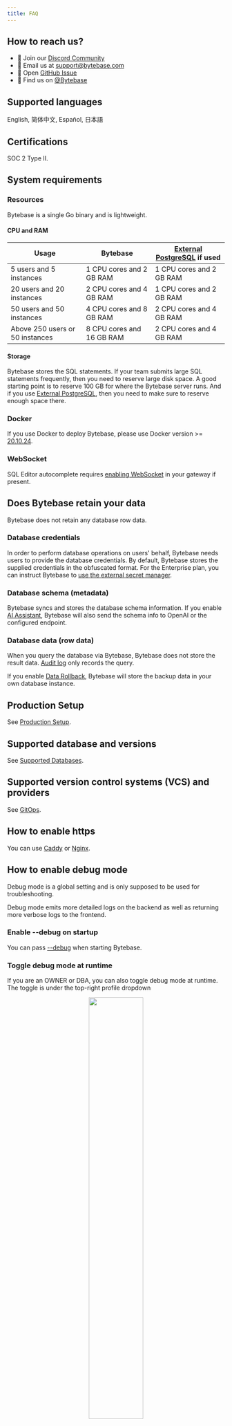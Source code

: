 ```yaml
---
title: FAQ
---
```


## How to reach us?

- 💬 Join our [Discord Community](https://discord.gg/huyw7gRsyA)
- 📧 Email us at [support@bytebase.com](mailto:support@bytebase.com)
- 🎫 Open [GitHub Issue](https://github.com/bytebase/bytebase/issues)
- 🤠 Find us on [@Bytebase](https://twitter.com/bytebase)

## Supported languages

English, 简体中文, Español, 日本語

## Certifications

SOC 2 Type II.

## System requirements

### Resources

Bytebase is a single Go binary and is lightweight.

#### CPU and RAM

| Usage                           | Bytebase                  | [External PostgreSQL](/get-started/install/external-postgres/) if used |
| ------------------------------- | ------------------------- | ---------------------------------------------------------------------- |
| 5 users and 5 instances         | 1 CPU cores and 2 GB RAM  | 1 CPU cores and 2 GB RAM                                               |
| 20 users and 20 instances       | 2 CPU cores and 4 GB RAM  | 1 CPU cores and 2 GB RAM                                               |
| 50 users and 50 instances       | 4 CPU cores and 8 GB RAM  | 2 CPU cores and 4 GB RAM                                               |
| Above 250 users or 50 instances | 8 CPU cores and 16 GB RAM | 2 CPU cores and 4 GB RAM                                               |

#### Storage

Bytebase stores the SQL statements. If your team submits large SQL statements frequently,
then you need to reserve large disk space. A good starting point is to reserve 100 GB for where
the Bytebase server runs. And if you use [External PostgreSQL](/get-started/install/external-postgres/),
then you need to make sure to reserve enough space there.

### Docker

If you use Docker to deploy Bytebase, please use Docker version >= [20.10.24](https://docs.docker.com/engine/release-notes/20.10/).

### WebSocket

SQL Editor autocomplete requires [enabling WebSocket](/get-started/deploy-with-docker/#enable-websocket-for-sql-editor) in your gateway if present.

## Does Bytebase retain your data

Bytebase does not retain any database row data.

### Database credentials

In order to perform database operations on users' behalf, Bytebase needs users to provide the database credentials.
By default, Bytebase stores the supplied credentials in the obfuscated format. For the Enterprise plan, you can
instruct Bytebase to [use the external secret manager](/get-started/instance/#use-secret-manager).

### Database schema (metadata)

Bytebase syncs and stores the database schema information. If you enable [AI Assistant](/ai-assistant/),
Bytebase will also send the schema info to OpenAI or the configured endpoint.

### Database data (row data)

When you query the database via Bytebase, Bytebase does not store the result data. [Audit log](/security/audit-log/)
only records the query.

If you enable [Data Rollback](/change-database/rollback-data-changes/), Bytebase will store the backup data in your
own database instance.

## Production Setup

See [Production Setup](/get-started/production-setup/).

## Supported database and versions

See [Supported Databases](/introduction/supported-databases).

## Supported version control systems (VCS) and providers

See [GitOps](/vcs-integration/overview).

## How to enable https

You can use [Caddy](https://caddyserver.com/docs/quick-starts/reverse-proxy) or [Nginx](https://www.nginx.com/).

## How to enable debug mode

<Note>

Debug mode is a global setting and is only supposed to be used for troubleshooting.

</Note>

Debug mode emits more detailed logs on the backend as well as returning more verbose logs to the frontend.

### Enable --debug on startup

You can pass [--debug](/reference/command-line#--debug) when starting Bytebase.

### Toggle debug mode at runtime

If you are an OWNER or DBA, you can also toggle debug mode at runtime. The toggle is under the top-right profile dropdown

<p align="center">
  <img src="/content/docs/FAQ/troubleshoot-debug-mode.webp" width="50%" />
</p>

## Does Bytebase support post action after applying a change to the database

You can configure [project webhook](/change-database/webhook/#supported-webhook-endpoints) to observe events.

## Which data does Bytebase collect?

_To make deployment air-gapped, you can disable the collection by passing [`--disable-metric`](/reference/command-line/#disable-sample) on startup_.

- Anonymous usage data.
- The registered email and name of the first member in the workspace.
